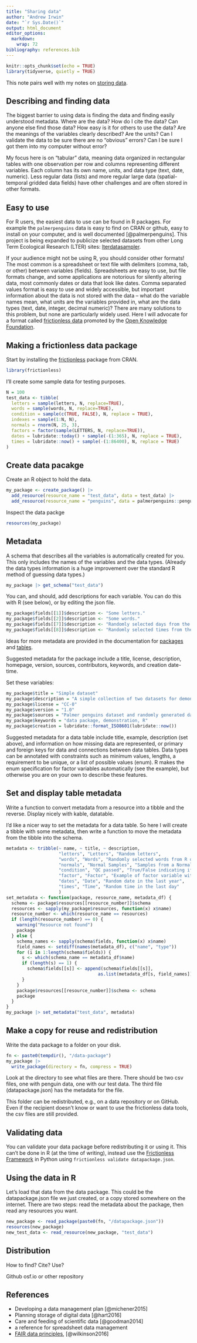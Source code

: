 ```yaml
---
title: "Sharing data"
author: "Andrew Irwin"
date: "`r Sys.Date()`"
output: html_document
editor_options: 
  markdown: 
    wrap: 72
bibliography: references.bib
---
```


```r
knitr::opts_chunk$set(echo = TRUE)
library(tidyverse, quietly = TRUE)
```

This note pairs well with my notes on [storing data](data-storing.Rmd).

## Describing and finding data

The biggest barrier to using data is finding the data and finding easily
understood metadata. Where are the data? How do I cite the data? Can
anyone else find those data? How easy is it for others to use the data?
Are the meanings of the variables clearly described? Are the units? Can
I validate the data to be sure there are no "obvious" errors? Can I be
sure I got them into my computer without error?

My focus here is on "tabular" data, meaning data organized in
rectangular tables with one observation per row and columns representing
different variables. Each column has its own name, units, and data type
(text, date, numeric). Less regular data (lists) and more regular large
data (spatial-temporal gridded data fields) have other challenges and
are often stored in other formats.

## Easy to use

For R users, the easiest data to use can be found in R packages. For
example the `palmerpenguins` data is easy to find on CRAN or github,
easy to install on your computer, and is well documented
[@palmerpenguins]. This project is being expanded to publicize selected
datasets from other Long Term Ecological Research (LTER) sites:
[lterdatasampler](https://github.com/lter/lterdatasampler).

If your audience might not be using R, you should consider other
formats! The most common is a spreadsheet or text file with delimiters
(comma, tab, or other) between variables (fields). Spreadsheets are easy
to use, but file formats change, and some applications are notorious for
silently altering data, most commonly dates or data that look like
dates. Comma separated values format is easy to use and widely
accessible, but important information about the data is not stored with
the data -- what do the variable names mean, what units are the
variables provided in, what are the data types (text, date, integer,
decimal numeric)? There are many solutions to this problem, but none are
particularly widely used. Here I will advocate for a format called
[frictionless data](https://frictionlessdata.io/) promoted by the [Open
Knowledge
Foundation](https://en.wikipedia.org/wiki/Open_Knowledge_Foundation).

## Making a frictionless data package

Start by installing the [frictionless](https://github.com/frictionlessdata/frictionless-r) package from CRAN.

```r
library(frictionless)
```

I'll create some sample data for testing purposes.

```r
N = 100
test_data <- tibble(
  letters = sample(letters, N, replace=TRUE),
  words = sample(words, N, replace=TRUE),
  condition = sample(c(TRUE, FALSE), N, replace = TRUE),
  indexes = sample(1:N, N),
  normals = rnorm(N, 25, 3),
  factors = factor(sample(LETTERS, N, replace=TRUE)),
  dates = lubridate::today() + sample(-(1:365), N, replace = TRUE),
  times = lubridate::now() + sample(-(1:86400), N, replace = TRUE)
)
```

## Create data pacakge

Create an R object to hold the data.

```r
my_package <- create_package() |>
  add_resource(resource_name = "test_data", data = test_data) |>
  add_resource(resource_name = "penguins", data = palmerpenguins::penguins)
```

Inspect the data packge

```r
resources(my_package)
```

## Metadata

A schema that describes all the variables is automatically created for you. This only includes the names of the variables and the data types. (Already the data types information is a huge improvement over the standard R method of guessing data types.)

```r
my_package |> get_schema("test_data")
```

You can, and should, add descriptions for each variable. You can do this with R (see below), or by editing the json file.

```r
my_package$fields[[1]]$description <- "Some letters."
my_package$fields[[2]]$description <- "Some words."
my_package$fields[[7]]$description <- "Randomly selected days from the last year."
my_package$fields[[8]]$description <- "Randomly selected times from the last 24 hours."

```

Ideas for more metadata are provided in the documentation for [packages](https://specs.frictionlessdata.io/data-package/#metadata) and [tables](https://specs.frictionlessdata.io/table-schema/#descriptor).

Suggested metadata for the package include a title, license, description, homepage, version, sources, contributors, keywords, and
creation date-time.

Set these variables:

```r
my_package$title = "Simple dataset"
my_package$description = "A simple collection of two datasets for demonstration purposes"
my_package$license = "CC-0"
my_package$version = "1.0"
my_package$sources = "Palmer penguins dataset and randomly generated data."
my_package$keywords = "data package, demonstration, R"
my_package$creation = lubridate::format_ISO8601(lubridate::now())
```

Suggested metadata for a data table include title, example, description (set above), and information on how missing data are represented, or primary and foreign keys for data and connections between data tables. Data types can be annotated with constraints such as minimum values, lengths, a requirement to be unique, or a list of possible values (enum). R makes the enum specification for factor variables automatically (see the example), but otherwise you are on your own to describe these features.

## Set and display table metadata

Write a function to convert metadata from a resource into a tibble and the reverse. Display nicely with kable, datatable.

I'd like a nicer way to set the metadata for a data table. So here I will create a tibble with some metadata, then write a function to move the metadata from the tibble into the schema.

```r
metadata <- tribble(~ name, ~ title, ~ description,
                    "letters", "Letters", "Random letters",
                    "words", "Words", "Randomly selected words from R dictionary",
                    "normals", "Normal Samples", "Samples from a Normal distribution",
                    "condition", "QC passed", "True/False indicating if data quality criteia met", 
                    "factor", "Factor", "Example of factor variable with enum set provided in metadata",
                    "dates", "Date", "Random date in the last year", 
                    "times", "Time", "Random time in the last day"
                    )
set_metadata <- function(package, resource_name, metadata_df) {
  schema <- package$resources[[resource_number]]$schema
  resources <- sapply(my_package$resources, function(x) x$name)
  resource_number <- which(resource_name == resources)
  if (length(resource_number) == 0) {
    warning("Resource not found")
    package
  } else {
    schema_names <- sapply(schema$fields, function(x) x$name)
    field_names <- setdiff(names(metadata_df), c("name", "type"))
    for (i in 1:length(schema$fields)) {
      s <- which(schema_name == metadata_df$name)
      if (length(s) == 1) {
        schema$fields[[s]] <- append(schema$fields[[s]],
                                   as.list(metadata_df[s, field_names]))
      }
    }
    package$resources[[resource_number]]$schema <- schema
    package
  }
}
my_package |> set_metadata("test_data", metadata)
```


## Make a copy for reuse and redistribution

Write the data package to a folder on your disk.

```r
fn <- paste0(tempdir(), "/data-package")
my_package |>
  write_package(directory = fn, compress = TRUE)
```

Look at the directory to see what files are there. There should be two csv files, one with penguin data, one with our test data. The third file (datapackage.json) has the metadata for the file.

This folder can be redistributed, e.g., on a data repository or on GitHub. Even if the recipient doesn't know or want to use the frictionless data tools, the csv files are still provided.

## Validating data

You can validate your data package before redistributing it or using it. This can't be done in R (at the time of writing), instead use the [Frictionless Framework](https://github.com/frictionlessdata/frictionless-py) in Python using `frictionless validate datapackage.json`.

## Using the data in R

Let's load that data from the data package. This could be the datapackage.json file we just created, or a copy stored somewhere on the internet. There are two steps: read the metadata about the package, then read any resources you want.

```r
new_package <- read_package(paste0(fn, "/datapackage.json"))  
resources(new_package)
new_test_data <- read_resource(new_package, "test_data")
```

## Distribution

How to find? Cite? Use?

Github osf.io or other repository

## References

-   Developing a data management plan [@michener2015]
-   Planning storage of digital data [@hart2016]
-   Care and feeding of scientific data [@goodman2014]
-   a reference for spreadsheet data management
-   [FAIR data principles](https://www.go-fair.org/fair-principles/),
    [@wilkinson2016]
